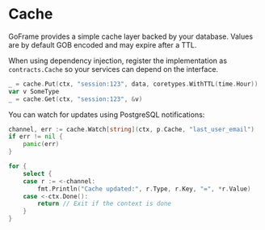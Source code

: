 # Cache

GoFrame provides a simple cache layer backed by your database. Values are by default GOB encoded and may expire after a TTL.

When using dependency injection, register the implementation as `contracts.Cache` so your services can depend on the interface.

```go
_ = cache.Put(ctx, "session:123", data, coretypes.WithTTL(time.Hour))
var v SomeType
_ = cache.Get(ctx, "session:123", &v)
```

You can watch for updates using PostgreSQL notifications:

```go filename="watch.go"
channel, err := cache.Watch[string](ctx, p.Cache, "last_user_email")
if err != nil {
	panic(err)
}

for {
	select {
	case r := <-channel:
		fmt.Println("Cache updated:", r.Type, r.Key, "=", *r.Value)
	case <-ctx.Done():
		return // Exit if the context is done
	}
}
```

